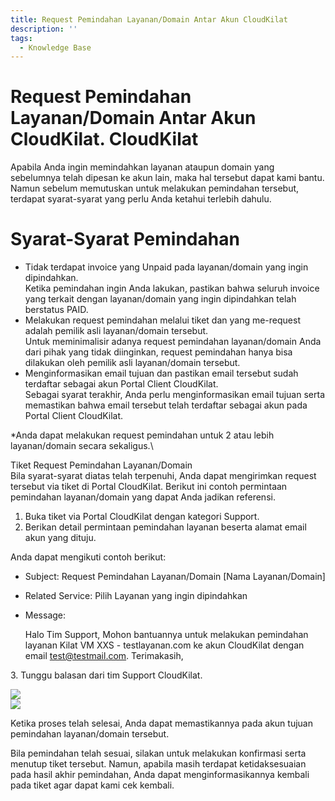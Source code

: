 ```yaml
---
title: Request Pemindahan Layanan/Domain Antar Akun CloudKilat
description: ''
tags:
  - Knowledge Base
---
```


# Request Pemindahan Layanan/Domain Antar Akun CloudKilat. CloudKilat

Apabila Anda ingin memindahkan layanan ataupun domain yang sebelumnya telah dipesan ke akun lain, maka hal tersebut dapat kami bantu. Namun sebelum memutuskan untuk melakukan pemindahan tersebut, terdapat syarat-syarat yang perlu Anda ketahui terlebih dahulu.

# Syarat-Syarat Pemindahan

* Tidak terdapat invoice yang Unpaid pada layanan/domain yang ingin dipindahkan.\
  Ketika pemindahan ingin Anda lakukan, pastikan bahwa seluruh invoice yang terkait dengan layanan/domain yang ingin dipindahkan telah berstatus PAID.
* Melakukan request pemindahan melalui tiket dan yang me-request adalah pemilik asli layanan/domain tersebut.\
  Untuk meminimalisir adanya request pemindahan layanan/domain Anda dari pihak yang tidak diinginkan, request pemindahan hanya bisa dilakukan oleh pemilik asli layanan/domain tersebut.
* Menginformasikan email tujuan dan pastikan email tersebut sudah terdaftar sebagai akun Portal Client CloudKilat.\
  Sebagai syarat terakhir, Anda perlu menginformasikan email tujuan serta memastikan bahwa email tersebut telah terdaftar sebagai akun pada Portal Client CloudKilat.

\*Anda dapat melakukan request pemindahan untuk 2 atau lebih layanan/domain secara sekaligus.\\

Tiket Request Pemindahan Layanan/Domain\
Bila syarat-syarat diatas telah terpenuhi, Anda dapat mengirimkan request tersebut via tiket di Portal CloudKilat. Berikut ini contoh permintaan pemindahan layanan/domain yang dapat Anda jadikan referensi.

1. Buka tiket via Portal CloudKilat dengan kategori Support.
2. Berikan detail permintaan pemindahan layanan beserta alamat email akun yang dituju.

Anda dapat mengikuti contoh berikut:

* Subject: Request Pemindahan Layanan/Domain \[Nama Layanan/Domain]
* Related Service: Pilih Layanan yang ingin dipindahkan
* Message:

  Halo Tim Support,
  Mohon bantuannya untuk melakukan pemindahan layanan Kilat VM XXS - testlayanan.com ke akun      CloudKilat dengan email [test@testmail.com](mailto\:test@testmail.com).
  Terimakasih,

3\. Tunggu balasan dari tim Support CloudKilat.

![](/img/undraw_docusaurus_tree.svg)\
![](/img/1.PNG)

Ketika proses telah selesai, Anda dapat memastikannya pada akun tujuan pemindahan layanan/domain tersebut.

Bila pemindahan telah sesuai, silakan untuk melakukan konfirmasi serta menutup tiket tersebut. Namun, apabila masih terdapat ketidaksesuaian pada hasil akhir pemindahan, Anda dapat menginformasikannya kembali pada tiket agar dapat kami cek kembali.
